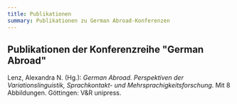 ```yaml
---
title: Publikationen
summary: Publikationen zu German Abroad-Konferenzen
---
```

## Publikationen der Konferenzreihe "German Abroad"

Lenz, Alexandra N. (Hg.): *German Abroad. Perspektiven der Variationslinguistik, Sprachkontakt- und Mehrsprachigkeitsforschung*. Mit 8 Abbildungen. Göttingen: V\&R unipress.&#x20;
